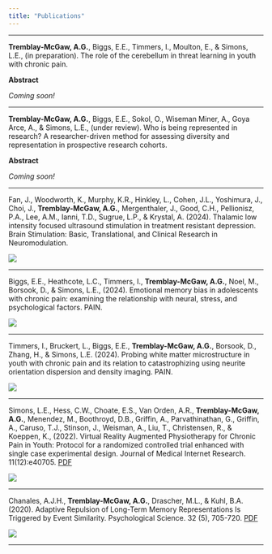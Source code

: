 ```yaml
---
title: "Publications"
---
```

***

__Tremblay-McGaw, A.G.__, Biggs, E.E., Timmers, I., Moulton, E., & Simons, L.E., (in preparation). The role of the cerebellum in threat learning in youth with chronic pain.

__Abstract__

_Coming soon!_

***


__Tremblay-McGaw, A.G.__, Biggs, E.E., Sokol, O., Wiseman Miner, A., Goya Arce, A., & Simons, L.E., (under review). Who is being represented in research? A researcher-driven method for assessing diversity and representation in prospective research cohorts.

__Abstract__

_Coming soon!_

***


Fan, J., Woodworth, K., Murphy, K.R., Hinkley, L., Cohen, J.L., Yoshimura, J.,  Choi, J., __Tremblay-McGaw, A.G.__, Mergenthaler, J., Good, C.H., Pellionisz, P.A., Lee, A.M., Ianni, T.D., Sugrue, L.P., & Krystal, A. (2024). Thalamic low intensity focused ultrasound stimulation in treatment resistant depression. Brain Stimulation: Basic, Translational, and Clinical Research in Neuromodulation.

![](pdfs/FocusedUltrasound.JPEG)

***


Biggs, E.E., Heathcote, L.C., Timmers, I., __Tremblay-McGaw, A.G.__, Noel, M., Borsook, D., & Simons, L.E., (2024). Emotional memory bias in adolescents with chronic pain: examining the relationship with neural, stress,
and psychological factors. PAIN.

![](pdfs/MemoryBias.JPEG)

***


Timmers, I., Bruckert, L., Biggs, E.E., __Tremblay-McGaw, A.G.__, Borsook, D., Zhang, H., & Simons, L.E. (2024). Probing white matter microstructure in youth with chronic pain and its relation to catastrophizing using neurite orientation dispersion and density imaging. PAIN.

![](pdfs/Timmers.JPEG)

***


Simons, L.E., Hess, C.W., Choate, E.S., Van Orden, A.R., __Tremblay-McGaw, A.G.__, Menendez, M., Boothroyd, D.B., Griffin, A., Parvathinathan, G., Griffin, A., Caruso, T.J., Stinson, J., Weisman, A., Liu, T., Christensen, R., & Koeppen, K., (2022). Virtual Reality Augmented Physiotherapy for Chronic Pain in Youth: Protocol for a randomized controlled trial enhanced with single case experimental design. Journal of Medical Internet Research. 11(12):e40705.
[PDF](pdfs/SimonsEtal2022.pdf)

![](pdfs/Simons.JPEG)

***


Chanales, A.J.H., __Tremblay-McGaw, A.G.__, Drascher, M.L., & Kuhl, B.A. (2020). Adaptive Repulsion of Long-Term Memory Representations Is Triggered by Event Similarity. Psychological Science. 32 (5), 705-720. [PDF](pdfs/ChanalesEtal2021.pdf)

![](pdfs/Kuhl.JPEG)

***

